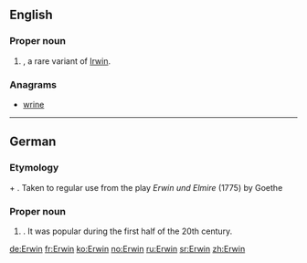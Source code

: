 ==English==

===Proper noun===
{{en-proper noun}}

# {{given name|male|from=Germanic}}, a rare variant of [[Irwin]].

===Anagrams===
* [[wrine#English|wrine]]

----

==German==

===Etymology===
{{etyl|goh|de}} {{term|heri||army|lang=goh}} + {{term|wini||friend|lang=goh}}. Taken to regular use from the play ''Erwin und Elmire'' (1775) by Goethe

===Proper noun===
{{infl|de|proper noun}}

# {{given name|male|lang=de}} . It was popular during the first half of the 20th century.

[[de:Erwin]]
[[fr:Erwin]]
[[ko:Erwin]]
[[no:Erwin]]
[[ru:Erwin]]
[[sr:Erwin]]
[[zh:Erwin]]